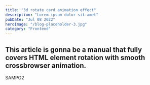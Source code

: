 ```yaml
---
title: "3d rotate card animation effect"
description: "Lorem ipsum dolor sit amet"
pubDate: "Jul 08 2022"
heroImage: "/blog-placeholder-3.jpg"
category: "Frontend"
---
```


## This article is gonna be a manual that fully covers HTML element rotation with smooth crossbrowser animation.
SAMPO2 